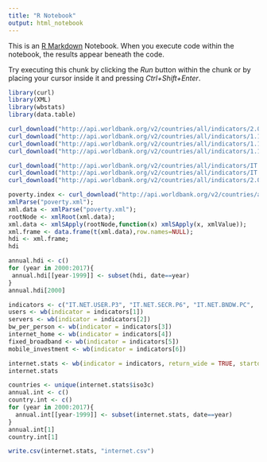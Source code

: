 ```yaml
---
title: "R Notebook"
output: html_notebook
---
```


This is an [R Markdown](http://rmarkdown.rstudio.com) Notebook. When you execute code within the notebook, the results appear beneath the code. 

Try executing this chunk by clicking the *Run* button within the chunk or by placing your cursor inside it and pressing *Ctrl+Shift+Enter*. 

```r
library(curl)
library(XML)
library(wbstats)
library(data.table)
```

```r
curl_download("http://api.worldbank.org/v2/countries/all/indicators/2.0.cov.Math.pl_2.all?per_page=10000", "math_proficiency.xml")
curl_download("http://api.worldbank.org/v2/countries/all/indicators/1.1_ACCESS.ELECTRICITY.TOT?per_page=10000", "electricity.xml")
curl_download("http://api.worldbank.org/v2/countries/all/indicators/1.1_YOUTH.LITERACY.RATE?per_page=10000", "youth_literacy.xml")
curl_download("http://api.worldbank.org/v2/countries/all/indicators/1.1.PGap.Poor4uds?per_page=10000", "poverty_gap.xml")
```


```r
curl_download("http://api.worldbank.org/v2/countries/all/indicators/IT.NET.USER.P3?per_page=10000", "internet_users_per_thousand.xml")
curl_download("http://api.worldbank.org/v2/countries/all/indicators/IT.NET.SECR.P6?per_page=10000", "secure_servers.xml")
curl_download("http://api.worldbank.org/v2/countries/all/indicators/2.0.cov.Int?per_page=10000", "internet_coverage.xml")

```

```r
poverty.index <- curl_download("http://api.worldbank.org/v2/countries/all/indicators/UNDP.HDI.XD?per_page=20000", "poverty.xml");
xmlParse("poverty.xml");
xml.data <- xmlParse("poverty.xml");
rootNode <- xmlRoot(xml.data);
xml.data <- xmlSApply(rootNode,function(x) xmlSApply(x, xmlValue));
xml.frame <- data.frame(t(xml.data),row.names=NULL);
hdi <- xml.frame;
hdi
```
```r
annual.hdi <- c()
for (year in 2000:2017){
 annual.hdi[[year-1999]] <- subset(hdi, date==year)
}
annual.hdi[2000]
```

```r
indicators <- c("IT.NET.USER.P3", "IT.NET.SECR.P6", "IT.NET.BNDW.PC",  "gwp1", "IT.NET.BBND.P2", "IT.MOB.INVS.CD")
users <- wb(indicator = indicators[1])
servers <- wb(indicator = indicators[2])
bw_per_person <- wb(indicator = indicators[3])
internet_home <- wb(indicator = indicators[4])
fixed_broadband <- wb(indicator = indicators[5])
mobile_investment <- wb(indicator = indicators[6])
```

```r
internet.stats <- wb(indicator = indicators, return_wide = TRUE, startdate = 2000, enddate = 2017)
internet.stats
```
```r
countries <- unique(internet.stats$iso3c)
annual.int <- c()
country.int <- c()
for (year in 2000:2017){
  annual.int[[year-1999]] <- subset(internet.stats, date==year)
}
annual.int[1]
country.int[1]
```



```r
write.csv(internet.stats, "internet.csv")
```



